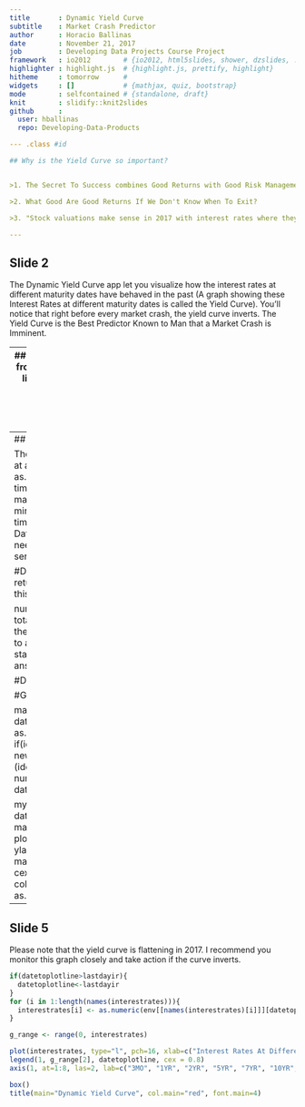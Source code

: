 ```yaml
---
title       : Dynamic Yield Curve
subtitle    : Market Crash Predictor
author      : Horacio Ballinas
date        : November 21, 2017 
job         : Developing Data Projects Course Project
framework   : io2012        # {io2012, html5slides, shower, dzslides, ...}
highlighter : highlight.js  # {highlight.js, prettify, highlight}
hitheme     : tomorrow      # 
widgets     : []            # {mathjax, quiz, bootstrap}
mode        : selfcontained # {standalone, draft}
knit        : slidify::knit2slides
github      :
  user: hballinas
  repo: Developing-Data-Products

--- .class #id 

## Why is the Yield Curve so important?


>1. The Secret To Success combines Good Returns with Good Risk Management

>2. What Good Are Good Returns If We Don't Know When To Exit?

>3. "Stock valuations make sense in 2017 with interest rates where they are" - Warren Buffett

---
```

## Slide 2

The Dynamic Yield Curve app let you visualize how the interest rates at different maturity dates have behaved in the past (A graph showing these Interest Rates at different maturity dates is called the Yield Curve).  You'll notice that right before every market crash, the yield curve inverts. The Yield Curve is the Best Predictor Known to Man that a Market Crash is Imminent. 

---
## Slide 3
> First, we load the interest rates datasets from the FED and the S&P from Yahoo Finance...
```r
library(quantmod)
library(plotrix)
interestrates <- vector(mode="numeric", length=c(8))
names(interestrates) <- c("DGS3MO", "DGS1", "DGS2", "DGS5", "DGS7", "DGS10", "DGS20", "DGS30")
env=globalenv()

getSymbols("DGS3MO", src = "FRED", from = as.Date("2000-12-01"), to = Sys.Date(), env = env)
getSymbols("DGS1", src = "FRED", from = as.Date("2000-12-01"), to = Sys.Date(), env = env)
getSymbols("DGS2", src = "FRED", from = as.Date("2000-12-01"), to = Sys.Date(), env = env)
getSymbols("DGS5", src = "FRED", from = as.Date("2000-12-01"), to = Sys.Date(), env = env)
getSymbols("DGS7", src = "FRED", from = as.Date("2000-12-01"), to = Sys.Date(), env = env)
getSymbols("DGS10", src = "FRED", from = as.Date("2000-12-01"), to = Sys.Date(), env = env)
getSymbols("DGS20", src = "FRED", from = as.Date("2000-12-01"), to = Sys.Date(), env = env)
getSymbols("DGS30", src = "FRED", from = as.Date("2000-12-01"), to = Sys.Date(), env = env)

getSymbols("^GSPC", from = as.Date("2000-12-01"), to = Sys.Date(), env = env)

#Clean the data
DGS3MO<-na.approx(DGS3MO)
DGS1<-na.approx(DGS1)
DGS2<-na.approx(DGS2)
DGS5<-na.approx(DGS5)
DGS7<-na.approx(DGS7)
DGS10<-na.approx(DGS10)
DGS20<-na.approx(DGS20)
DGS30<-na.approx(DGS30)
GSPC<-na.approx(GSPC)

```

---
## Slide 4

The app let's you visualize the market and yield curve at any date using a slider
```r
mydate<-as.character(Sys.Date()-1)
marketopendays<-time(GSPC)
firstday<-min(marketopendays)
lastday<-max(marketopendays)
maxclose<-max(GSPC[,6])
minclose<-min(GSPC[,6])
interestratesdays<-time(DGS1)
lastdayir<-max(interestratesdays)
DateRange <- seq(firstday, lastday, by = 1) #this is needed to find the total number of days in the time series including Saturdays and Sundays

#DateRange[!DateRange %in% marketopendays] #It returns all the days not in the dataset.  Not needed at this point

numdays<-as.Date(mydate)-DateRange[1]  #Find the total number of days from mydate to the beginning of the series
numdays<-as.numeric(numdays)  #convert it to a number
numdays<-numdays+1 #The sequence starts at 1, so you need to add one to get the right answer

#DateRange[numdays]  #this is my date


#GSPC[,6][mydate]

marketcloseexists <- function(datetolookup) {
  datetoplot<-datetolookup
  marketcloseinmydate<-as.numeric(GSPC[,6][datetolookup])
  if(identical(marketcloseinmydate, numeric(0))){
    newdate<-as.Date(mydate)-1
    if (identical(as.numeric(GSPC[,6][newdate]), numeric(0))){
    datetoplot<-as.Date(mydate)+1
    } else {
    datetoplot<-newdate
    }
  }
return(datetoplot)
}

 
mydate<-as.character("2017-11-13")
datetoplotline<-marketcloseexists(mydate)
marketopendays_label=as.character(marketopendays)
plot.ts(x=as.Date(marketopendays), y=GSPC[,6], ylab="S&P", xlab=c("Date"), type='l',ylim=c(minclose, maxclose))
#axis(1, at=marketopendays, las=2, cex.axis=0.85 )
abline(v=as.Date(datetoplotline), col="red", lwd=3, lty=2)
legend("topleft", as.character(datetoplotline), cex = 0.8)
```

---
## Slide 5
Please note that the yield curve is flattening in 2017.  I recommend you monitor this graph closely and take action if the curve inverts.  
```r
if(datetoplotline>lastdayir){
  datetoplotline<-lastdayir
} 
for (i in 1:length(names(interestrates))){
  interestrates[i] <- as.numeric(env[[names(interestrates)[i]]][datetoplotline])
}

g_range <- range(0, interestrates)

plot(interestrates, type="l", pch=16, xlab=c("Interest Rates At Different Maturity"), ylab="Interest Rates (%)", xaxt='n', ylim = c(0,6), log = "x")
legend(1, g_range[2], datetoplotline, cex = 0.8)
axis(1, at=1:8, las=2, lab=c("3MO", "1YR", "2YR", "5YR", "7YR", "10YR", "20YR", "DGS30"), log = "x", xlim=rev(range(interestrates)))

box()
title(main="Dynamic Yield Curve", col.main="red", font.main=4)


```



